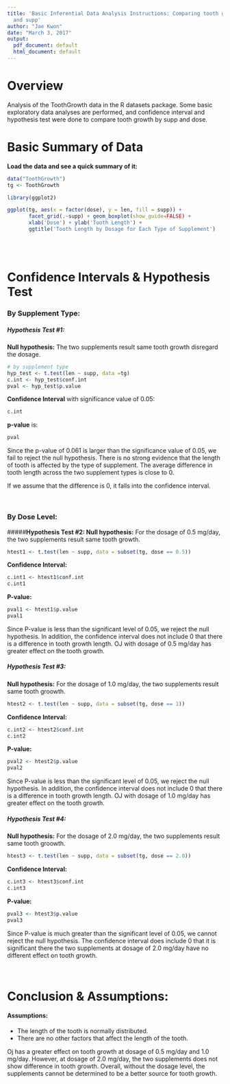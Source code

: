 ```yaml
---
title: 'Basic Inferential Data Analysis Instructions: Comparing tooth growth by dose
  and supp'
author: "Jae Kwon"
date: "March 3, 2017"
output:
  pdf_document: default
  html_document: default
---
```


# Overview
Analysis of the ToothGrowth data in the R datasets package. Some basic exploratory data analyses are performed, and confidence interval and hypothesis test were done to compare tooth growth by supp and dose.


# Basic Summary of Data
**Load the data and see a quick summary of it: **  
```r
data("ToothGrowth")
tg <- ToothGrowth
```

```r
library(ggplot2)

ggplot(tg, aes(x = factor(dose), y = len, fill = supp)) +
       facet_grid(.~supp) + geom_boxplot(show_guide=FALSE) +
       xlab('Dose') + ylab('Tooth Length') + 
       ggtitle('Tooth Length by Dosage for Each Type of Supplement')
```

<br> <br>

# Confidence Intervals & Hypothesis Test

### By Supplement Type:  
##### **Hypothesis Test #1:**  
**Null hypothesis:** The two supplements result same tooth growth disregard the dosage.  
```r
# by supplement type
hyp_test <- t.test(len ~ supp, data =tg)
c.int <- hyp_test$conf.int
pval <- hyp_test$p.value
```

**Confidence Interval** with significance value of 0.05:
```r
c.int
```

**p-value** is:
```r
pval
```

Since the p-value of 0.061 is larger than the significance value of 0.05, we fail to reject the null hypothesis. There is no strong evidence that the length of tooth is affected by the type of supplement. The average difference in tooth length across the two supplement types is close to 0.  

If we assume that the difference is 0, it falls into the confidence interval.   

<br> 

### By Dose Level:  

#####**Hypothesis Test #2: ** 
**Null hypothesis:** For the dosage of 0.5 mg/day, the two supplements result same tooth growth.

```r
htest1 <- t.test(len ~ supp, data = subset(tg, dose == 0.5))
```

**Confidence Interval:**  
```r
c.int1 <- htest1$conf.int
c.int1
```

**P-value:**  
```r
pval1 <- htest1$p.value
pval1
```

Since P-value is less than the significant level of 0.05, we reject the null hypothesis. In addition, the confidence interval does not include 0 that there is a difference in tooth growth length. OJ with dosage of 0.5 mg/day has greater effect on the tooth growth.  



##### **Hypothesis Test #3:**
**Null hypothesis:** For the dosage of 1.0 mg/day, the two supplements result same tooth groowth.

```r
htest2 <- t.test(len ~ supp, data = subset(tg, dose == 1))
```

**Confidence Interval:**  
```r
c.int2 <- htest2$conf.int
c.int2
```

**P-value:**  
```r
pval2 <- htest2$p.value
pval2
```

Since P-value is less than the significant level of 0.05, we reject the null hypothesis. In addition, the confidence interval does not include 0 that there is a difference in tooth growth length. OJ with dosage of 1.0 mg/day has greater effect on the tooth growth.  



##### **Hypothesis Test #4:**
**Null hypothesis:** For the dosage of 2.0 mg/day, the two supplements result same tooth groowth.

```r
htest3 <- t.test(len ~ supp, data = subset(tg, dose == 2.0))
```

**Confidence Interval:**  
```r
c.int3 <- htest3$conf.int
c.int3
```

**P-value:**  
```r
pval3 <- htest3$p.value
pval3
```

Since P-value is much greater than the significant level of 0.05, we cannot reject the null hypothesis. The confidence interval does include 0 that it is significant there the two supplements at dosage of 2.0 mg/day have no different effect on tooth growth.


 <br> 

# Conclusion & Assumptions:

#### **Assumptions: **  
- The length of the tooth is normally distributed.
- There are no other factors that affect the length of the tooth.

  
Oj has a greater effect on tooth growth at dosage of 0.5 mg/day and 1.0 mg/day. However, at dosage of 2.0 mg/day, the two supplements does not show difference in tooth growth. Overall, without the dosage level, the supplements cannot be determined to be a better source for tooth growth.





